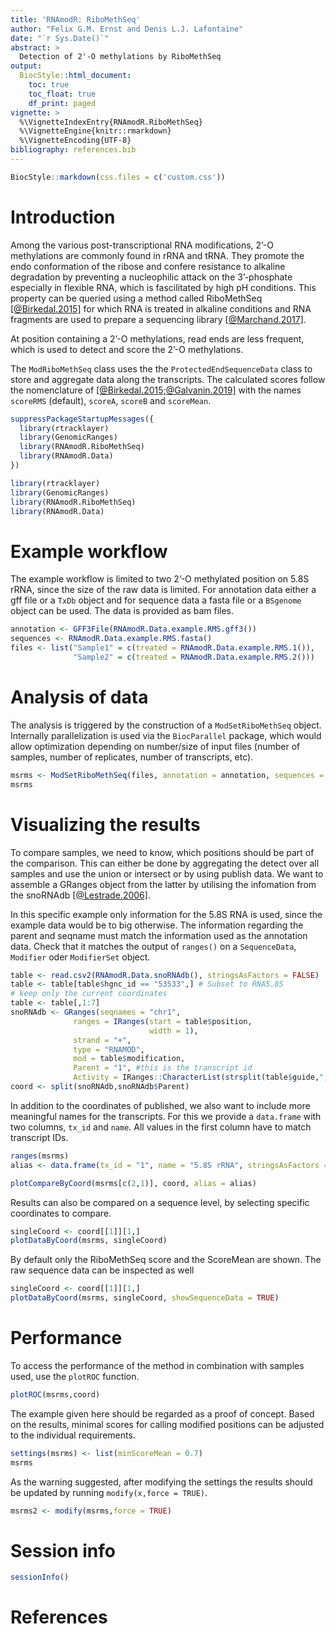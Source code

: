 ```yaml
---
title: 'RNAmodR: RiboMethSeq'
author: "Felix G.M. Ernst and Denis L.J. Lafontaine"
date: "`r Sys.Date()`"
abstract: >
  Detection of 2'-O methylations by RiboMethSeq
output:
  BiocStyle::html_document:
    toc: true
    toc_float: true
    df_print: paged
vignette: >
  %\VignetteIndexEntry{RNAmodR.RiboMethSeq}
  %\VignetteEngine{knitr::rmarkdown}
  %\VignetteEncoding{UTF-8}
bibliography: references.bib
---
```


```r
BiocStyle::markdown(css.files = c('custom.css'))
```

# Introduction

Among the various post-transcriptional RNA modifications, 2'-O methylations are
commonly found in rRNA and tRNA. They promote the endo conformation of the
ribose and confere resistance to alkaline degradation by preventing a
nucleophilic attack on the 3'-phosphate especially in flexible RNA, which is
fascilitated by high pH conditions. This property can be queried using a method
called RiboMethSeq [[@Birkedal.2015]](#References) for which RNA is treated in
alkaline conditions and RNA fragments are used to prepare a sequencing library
[[@Marchand.2017]](#References).

At position containing a 2'-O methylations, read ends are less frequent, which
is used to detect and score the 2'-O methylations.

The `ModRiboMethSeq` class uses the the `ProtectedEndSequenceData` class to
store and aggregate data along the transcripts. The calculated scores follow the
nomenclature of [[@Birkedal.2015;@Galvanin.2019]](#References) with the names
`scoreRMS` (default), `scoreA`, `scoreB` and `scoreMean`.

```r
suppressPackageStartupMessages({
  library(rtracklayer)
  library(GenomicRanges)
  library(RNAmodR.RiboMethSeq)
  library(RNAmodR.Data)
})
```
```r
library(rtracklayer)
library(GenomicRanges)
library(RNAmodR.RiboMethSeq)
library(RNAmodR.Data)
```

# Example workflow

The example workflow is limited to two 2'-O methylated position on 5.8S rRNA,
since the size of the raw data is limited. For annotation data either a gff file
or a `TxDb` object and for sequence data a fasta file or a `BSgenome` object can
be used. The data is provided as bam files.

```r
annotation <- GFF3File(RNAmodR.Data.example.RMS.gff3())
sequences <- RNAmodR.Data.example.RMS.fasta()
files <- list("Sample1" = c(treated = RNAmodR.Data.example.RMS.1()),
              "Sample2" = c(treated = RNAmodR.Data.example.RMS.2()))
```

# Analysis of data

The analysis is triggered by the construction of a `ModSetRiboMethSeq` object.
Internally parallelization is used via the `BiocParallel` package, which would
allow optimization depending on number/size of input files (number of samples,
number of replicates, number of transcripts, etc).

```r
msrms <- ModSetRiboMethSeq(files, annotation = annotation, sequences = sequences)
msrms
```

# Visualizing the results

To compare samples, we need to know, which positions should be part of the
comparison. This can either be done by aggregating the detect over all samples
and use the union or intersect or by using publish data. We want to assemble
a GRanges object from the latter by utilising the infomation from the snoRNAdb
[[@Lestrade.2006]](#References).

In this specific example only information for the 5.8S RNA is used, since the
example data would be to big otherwise. The information regarding the parent and
seqname must match the information used as the annotation data. Check that it
matches the output of `ranges()` on a `SequenceData`, `Modifier` oder
`ModifierSet` object.

```r
table <- read.csv2(RNAmodR.Data.snoRNAdb(), stringsAsFactors = FALSE)
table <- table[table$hgnc_id == "53533",] # Subset to RNA5.8S
# keep only the current coordinates
table <- table[,1:7]
snoRNAdb <- GRanges(seqnames = "chr1",
              ranges = IRanges(start = table$position,
                               width = 1),
              strand = "+",
              type = "RNAMOD",
              mod = table$modification,
              Parent = "1", #this is the transcript id
              Activity = IRanges::CharacterList(strsplit(table$guide,",")))
coord <- split(snoRNAdb,snoRNAdb$Parent)
```

In addition to the coordinates of published, we also want to include more 
meaningful names for the transcripts. For this we provide a `data.frame` with
two columns, `tx_id` and `name`. All values in the first column have to match
transcript IDs.

```r
ranges(msrms)
alias <- data.frame(tx_id = "1", name = "5.8S rRNA", stringsAsFactors = FALSE)
```

```r
plotCompareByCoord(msrms[c(2,1)], coord, alias = alias)
```

Results can also be compared on a sequence level, by selecting specific 
coordinates to compare.

```r
singleCoord <- coord[[1]][1,]
plotDataByCoord(msrms, singleCoord)
```

By default only the RiboMethSeq score and the ScoreMean are shown. The raw 
sequence data can be inspected as well

```r
singleCoord <- coord[[1]][1,]
plotDataByCoord(msrms, singleCoord, showSequenceData = TRUE)
```

# Performance

To access the performance of the method in combination with samples used, use
the `plotROC` function.

```r
plotROC(msrms,coord)
```

The example given here should be regarded as a proof of concept. Based on the
results, minimal scores for calling modified positions can be adjusted to the
individual requirements.

```r
settings(msrms) <- list(minScoreMean = 0.7)
msrms
```

As the warning suggested, after modifying the settings the results should be 
updated by running `modify(x,force = TRUE)`.

```r
msrms2 <- modify(msrms,force = TRUE)
```

# Session info

```r
sessionInfo()
```

<a name="References"></a>

# References